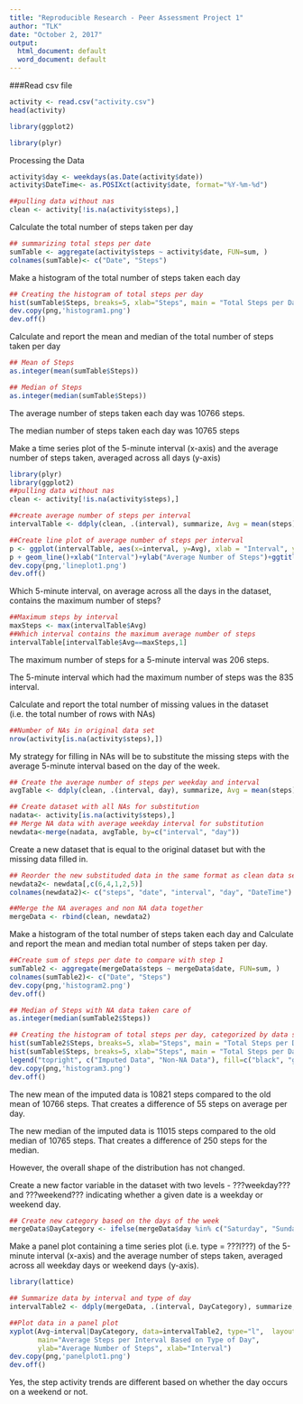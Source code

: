 ---
title: "Reproducible Research - Peer Assessment Project 1"
author: "TLK"
date: "October 2, 2017"
output:
  html_document: default
  word_document: default
---

###Read csv file
```{r, echo = TRUE}
activity <- read.csv("activity.csv")
head(activity)
```

```{r, echo = TRUE}
library(ggplot2)
```

```{r, echo = TRUE}
library(plyr)
```
Processing the Data

```{r, echo = TRUE}
activity$day <- weekdays(as.Date(activity$date))
activity$DateTime<- as.POSIXct(activity$date, format="%Y-%m-%d")

##pulling data without nas
clean <- activity[!is.na(activity$steps),]
```



Calculate the total number of steps taken per day
```{r, echo = TRUE}
## summarizing total steps per date
sumTable <- aggregate(activity$steps ~ activity$date, FUN=sum, )
colnames(sumTable)<- c("Date", "Steps")
```

Make a histogram of the total number of steps taken each day
```{r, echo = TRUE}
## Creating the histogram of total steps per day
hist(sumTable$Steps, breaks=5, xlab="Steps", main = "Total Steps per Day")
dev.copy(png,'histogram1.png')
dev.off()
```


Calculate and report the mean and median of the total number of steps taken per day
```{r, echo = TRUE}
## Mean of Steps
as.integer(mean(sumTable$Steps))
```

```{r, echo = TRUE}
## Median of Steps
as.integer(median(sumTable$Steps))
```
The average number of steps taken each day was 10766 steps.

The median number of steps taken each day was 10765 steps

Make a time series plot of the 5-minute interval (x-axis) and the average number of steps taken, averaged across all days (y-axis)
```{r, echo = TRUE}
library(plyr)
library(ggplot2)
##pulling data without nas
clean <- activity[!is.na(activity$steps),]

##create average number of steps per interval
intervalTable <- ddply(clean, .(interval), summarize, Avg = mean(steps))

##Create line plot of average number of steps per interval
p <- ggplot(intervalTable, aes(x=interval, y=Avg), xlab = "Interval", ylab="Average Number of Steps")
p + geom_line()+xlab("Interval")+ylab("Average Number of Steps")+ggtitle("Average Number of Steps per Interval")
dev.copy(png,'lineplot1.png')
dev.off()
```

Which 5-minute interval, on average across all the days in the dataset, contains the maximum number of steps?

```{r, echo = TRUE}
##Maximum steps by interval
maxSteps <- max(intervalTable$Avg)
##Which interval contains the maximum average number of steps
intervalTable[intervalTable$Avg==maxSteps,1]
```

The maximum number of steps for a 5-minute interval was 206 steps.

The 5-minute interval which had the maximum number of steps was the 835 interval.


Calculate and report the total number of missing values in the dataset (i.e. the total number of rows with NAs)

```{r, echo = TRUE}
##Number of NAs in original data set
nrow(activity[is.na(activity$steps),])
```


My strategy for filling in NAs will be to substitute the missing steps with the average 5-minute interval based on the day of the week.

```{r, echo = TRUE}
## Create the average number of steps per weekday and interval
avgTable <- ddply(clean, .(interval, day), summarize, Avg = mean(steps))

## Create dataset with all NAs for substitution
nadata<- activity[is.na(activity$steps),]
## Merge NA data with average weekday interval for substitution
newdata<-merge(nadata, avgTable, by=c("interval", "day"))
```

Create a new dataset that is equal to the original dataset but with the missing data filled in.

```{r, echo = TRUE}
## Reorder the new substituded data in the same format as clean data set
newdata2<- newdata[,c(6,4,1,2,5)]
colnames(newdata2)<- c("steps", "date", "interval", "day", "DateTime")

##Merge the NA averages and non NA data together
mergeData <- rbind(clean, newdata2)
```


Make a histogram of the total number of steps taken each day and Calculate and report the mean and median total number of steps taken per day. 

```{r, echo = TRUE}
##Create sum of steps per date to compare with step 1
sumTable2 <- aggregate(mergeData$steps ~ mergeData$date, FUN=sum, )
colnames(sumTable2)<- c("Date", "Steps")
dev.copy(png,'histogram2.png')
dev.off()
```

```{r, echo = TRUE}
## Median of Steps with NA data taken care of
as.integer(median(sumTable2$Steps))
```

```{r, echo = TRUE}
## Creating the histogram of total steps per day, categorized by data set to show impact
hist(sumTable2$Steps, breaks=5, xlab="Steps", main = "Total Steps per Day with NAs Fixed", col="Black")
hist(sumTable$Steps, breaks=5, xlab="Steps", main = "Total Steps per Day with NAs Fixed", col="Grey", add=T)
legend("topright", c("Imputed Data", "Non-NA Data"), fill=c("black", "grey") )
dev.copy(png,'histogram3.png')
dev.off()
```


The new mean of the imputed data is 10821 steps compared to the old mean of 10766 steps. That creates a difference of 55 steps on average per day.

The new median of the imputed data is 11015 steps compared to the old median of 10765 steps. That creates a difference of 250 steps for the median.

However, the overall shape of the distribution has not changed.


Create a new factor variable in the dataset with two levels - ???weekday??? and ???weekend??? indicating whether a given date is a weekday or weekend day.


```{r, echo = TRUE}
## Create new category based on the days of the week
mergeData$DayCategory <- ifelse(mergeData$day %in% c("Saturday", "Sunday"), "Weekend", "Weekday")
```


Make a panel plot containing a time series plot (i.e. type = ???l???) of the 5-minute interval (x-axis) and the average number of steps taken, averaged across all weekday days or weekend days (y-axis).

```{r, echo = TRUE}
library(lattice) 
```

```{r, echo = TRUE}
## Summarize data by interval and type of day
intervalTable2 <- ddply(mergeData, .(interval, DayCategory), summarize, Avg = mean(steps))

##Plot data in a panel plot
xyplot(Avg~interval|DayCategory, data=intervalTable2, type="l",  layout = c(1,2),
       main="Average Steps per Interval Based on Type of Day", 
       ylab="Average Number of Steps", xlab="Interval")
dev.copy(png,'panelplot1.png')
dev.off()
```
Yes, the step activity trends are different based on whether the day occurs on a weekend or not.
